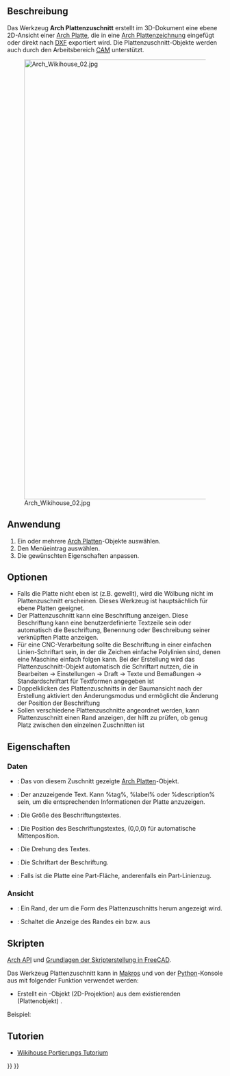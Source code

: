 <languages/>

{{Docnav/de
|[[Arch_Panel/de|Platte]]
|[[Arch_Panel_Sheet/de|Plattenzeichnung]]
|[[BIM_Workbench|BIM]]
|IconL=Arch_Panel.svg 
|IconR=Arch_Panel_Sheet.svg
|IconC=Workbench_BIM.svg 
}}

{{GuiCommand/de
|Name=Arch Panel Cut
|Name/de=Arch Plattenzuschnitt
|MenuLocation=Utils → Plattenwerkzeuge → Plattenzuschnitt
|Workbenches=[[BIM_Workbench/de|BIM]]
|Version=0.17
|SeeAlso=[[Arch_Panel/de|Arch Platte]], [[Arch_Panel_Sheet/de|Arch Plattenzeichnung]], [[Arch_Nest/de|Arch Verschachteln]]
}}

<span id="Description"></span>
==Beschreibung==

Das Werkzeug '''Arch Plattenzuschnitt''' erstellt im 3D-Dokument eine ebene 2D-Ansicht einer [[Arch_Panel/de|Arch Platte]], die in eine [[Arch_Panel_Sheet/de|Arch Plattenzeichnung]] eingefügt oder direkt nach [[Draft_DXF/de|DXF]] exportiert wird. Die Plattenzuschnitt-Objekte werden auch durch den Arbeitsbereich [[CAM_Workbench/de|CAM]] unterstützt.

[[Image:Arch Wikihouse 02.jpg|1024px]]

<span id="Usage"></span>
==Anwendung==

# Ein oder mehrere [[Arch_Panel/de|Arch Platten]]-Objekte auswählen.
# Den Menüeintrag {{MenuCommand|Utils → Plattenwerkzeuge → [[Image:Arch_Panel_Cut.svg|16px]] Plattenzuschnitt}} auswählen.
# Die gewünschten Eigenschaften anpassen.

<span id="Options"></span>
==Optionen==

<div class="mw-translate-fuzzy">
* Falls die Platte nicht eben ist (z.B. gewellt), wird die Wölbung nicht im Plattenzuschnitt erscheinen. Dieses Werkzeug ist hauptsächlich für ebene Platten geeignet.
* Der Plattenzuschnitt kann eine Beschriftung anzeigen. Diese Beschriftung kann eine benutzerdefinierte Textzeile sein oder automatisch die Beschriftung, Benennung oder Beschreibung seiner verknüpften Platte anzeigen.
* Für eine CNC-Verarbeitung sollte die Beschriftung in einer einfachen Linien-Schriftart sein, in der die Zeichen einfache Polylinien sind, denen eine Maschine einfach folgen kann. Bei der Erstellung wird das Plattenzuschnitt-Objekt automatisch die Schriftart nutzen, die in Bearbeiten → Einstellungen → Draft → Texte und Bemaßungen → Standardschriftart für Textformen angegeben ist
* Doppelklicken des Plattenzuschnitts in der Baumansicht nach der Erstellung aktiviert den Änderungsmodus und ermöglicht die Änderung der Position der Beschriftung
* Sollen verschiedene Plattenzuschnitte angeordnet werden, kann Plattenzuschnitt einen Rand anzeigen, der hilft zu prüfen, ob genug Platz zwischen den einzelnen Zuschnitten ist
</div>

<span id="Properties"></span>
==Eigenschaften==

<span id="Data"></span>
===Daten===

* {{PropertyData|Source}}: Das von diesem Zuschnitt gezeigte [[Arch_Panel/de|Arch Platte]]n-Objekt.
* {{PropertyData|Tag Text}}: Der anzuzeigende Text. Kann %tag%, %label% oder %description% sein, um die entsprechenden Informationen der Platte anzuzeigen.
* {{PropertyData|Tag Size}}: Die Größe des Beschriftungstextes.
* {{PropertyData|Tag Position}}: Die Position des Beschriftungstextes,   (0,0,0) für automatische Mittenposition.
* {{PropertyData|Tag Rotation}}: Die Drehung des Textes.
* {{PropertyData|Font File}}: Die Schriftart der Beschriftung.
* {{PropertyData|Make Face}}: Falls {{Incode|True}} ist die Platte eine Part-Fläche, anderenfalls ein Part-Linienzug.

<span id="View"></span>
===Ansicht===

* {{PropertyView|Margin}}: Ein Rand, der um die Form des Plattenzuschnitts herum angezeigt wird.
* {{PropertyView|Show Margin}}: Schaltet die Anzeige des Randes ein bzw. aus

<span id="Scripting"></span>
==Skripten==

{{Emphasis|Siehe auch:}} [[Arch_API/de|Arch API]] und [[FreeCAD_Scripting_Basics/de|Grundlagen der Skripterstellung in FreeCAD]].

Das Werkzeug Plattenzuschnitt kann in [[Macros/de|Makros]] und von der [[Python/de|Python]]-Konsole aus mit folgender Funktion verwendet werden:
{{Code|code=
View = makePanelCut(panel, name="PanelView")}}

* Erstellt ein {{incode|View}}-Objekt (2D-Projektion) aus dem existierenden (Plattenobjekt) {{incode|panel}}.

Beispiel:
{{Code|code=
import FreeCAD, Draft, Arch

p1 = FreeCAD.Vector(0, 0, 0)
p2 = FreeCAD.Vector(500, 0, 0)
p3 = FreeCAD.Vector(500, 50, 0)
p4 = FreeCAD.Vector(550, 50, 0)
p5 = FreeCAD.Vector(600, 0, 0)
p6 = FreeCAD.Vector(1000, 0, 0)
p7 = FreeCAD.Vector(1000, 400, 0)
p8 = FreeCAD.Vector(600, 400, 0)
p9 = FreeCAD.Vector(600, 350, 0)
p10 = FreeCAD.Vector(550, 350, 0)
p11 = FreeCAD.Vector(500, 400, 0)
p12 = FreeCAD.Vector(0, 400, 0)

Wire = Draft.makeWire([p1, p2, p3, p4, p5, p6,
                       p7, p8, p8, p9, p10, p11, p12], closed=True)
Panel = Arch.makePanel(Wire, thickness=36)
FreeCAD.ActiveDocument.recompute()

View = Arch.makePanelCut(Panel)
View.ViewObject.LineWidth = 3
FreeCAD.ActiveDocument.recompute()
}}

<span id="Tutorials"></span>
== Tutorien ==

* [[Wikihouse porting tutorial/de|Wikihouse Portierungs Tutorium]]


{{Docnav/de
|[[Arch_Panel/de|Platte]]
|[[Arch_Panel_Sheet/de|Plattenzeichnung]]
|[[BIM_Workbench|BIM]]
|IconL=Arch_Panel.svg 
|IconR=Arch_Panel_Sheet.svg
|IconC=Workbench_BIM.svg 
}}

{{BIM_Tools_navi{{#translation:}}}}
{{Userdocnavi{{#translation:}}}}